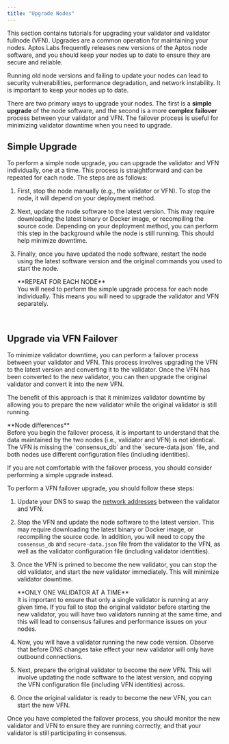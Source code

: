 ```yaml
---
title: "Upgrade Nodes"
---
```



This section contains tutorials for upgrading your validator and validator fullnode (VFN). Upgrades are a
common operation for maintaining your nodes. Aptos Labs frequently releases new versions of the
Aptos node software, and you should keep your nodes up to date to ensure they are secure and reliable.

<Aside type="caution">
  Running old node versions and failing to update your nodes can lead to security vulnerabilities, performance
  degradation, and network instability. It is important to keep your nodes up to date.
</Aside>

There are two primary ways to upgrade your nodes. The first is a **simple** **upgrade** of the node software, and the
second is a more **complex** **failover** process between your validator and VFN. The failover process is useful for
minimizing validator downtime when you need to upgrade.

## Simple Upgrade

To perform a simple node upgrade, you can upgrade the validator and VFN individually, one at a time.
This process is straightforward and can be repeated for each node. The steps are as follows:

1. First, stop the node manually (e.g., the validator or VFN). To stop the node, it will depend on your deployment method.
2. Next, update the node software to the latest version. This may require downloading the latest binary or Docker image,
   or recompiling the source code. Depending on your deployment method, you can perform this step in the background while the node is still running.
   This should help minimize downtime.
3. Finally, once you have updated the node software, restart the node using the latest software version and the original
   commands you used to start the node.

   <Aside type="note">
     **REPEAT FOR EACH NODE**<br />
     You will need to perform the simple upgrade process for each node individually. This means you will need to upgrade
     the validator and VFN separately.
   </Aside>

<br />

## Upgrade via VFN Failover

To minimize validator downtime, you can perform a failover process between your validator and VFN. This process involves
upgrading the VFN to the latest version and converting it to the validator. Once the VFN has been converted to the new
validator, you can then upgrade the original validator and convert it into the new VFN.

The benefit of this approach is that it minimizes validator downtime by allowing you to prepare the new
validator while the original validator is still running.

<Aside type="caution">
  **Node differences**<br />
  Before you begin the failover process, it is important to understand that the data maintained by the two nodes
  (i.e., validator and VFN) is not identical. The VFN is missing the `consensus_db` and the `secure-data.json`
  file, and both nodes use different configuration files (including identities).

  If you are not comfortable with the failover process, you should consider performing a simple upgrade instead.
</Aside>

To perform a VFN failover upgrade, you should follow these steps:

1. Update your DNS to swap the [network addresses](../../../../../network/nodes/validator-node/connect-nodes/connect-to-aptos-network.mdx#3-update-on-chain-network-addresses) between the validator and VFN.

2. Stop the VFN and update the node software to the latest version. This may require downloading the latest binary or Docker image,
   or recompiling the source code. In addition, you will need to copy the `consensus_db` and `secure-data.json` file from the validator to the VFN,
   as well as the validator configuration file (including validator identities).

3. Once the VFN is primed to become the new validator, you can stop the old validator, and start the new validator
   immediately. This will minimize validator downtime.

   <Aside type="caution">
     **ONLY ONE VALIDATOR AT A TIME** <br />
     It is important to ensure that only a single validator is running at any given time. If you fail to stop
     the original validator before starting the new validator, you will have two validators running at the same time,
     and this will lead to consensus failures and performance issues on your nodes.
   </Aside>

4. Now, you will have a validator running the new code version. Observe that before DNS changes take effect your new
   validator will only have outbound connections.

5. Next, prepare the original validator to become the new VFN. This will involve updating the node software to the latest
   version, and copying the VFN configuration file (including VFN identities) across.

6. Once the original validator is ready to become the new VFN, you can start the new VFN.

<Aside type="note">
  Once you have completed the failover process, you should monitor the new validator and VFN to ensure they are running
  correctly, and that your validator is still participating in consensus.
</Aside>
